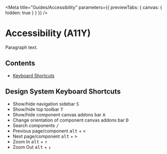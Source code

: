 
<Meta
  title="Guides/Accessibility"
  parameters={{ previewTabs: { canvas: { hidden: true } } }}
/>

# Accessibility (A11Y)

Paragraph text.

## Contents

<nav>
  <ul style={{ marginTop: "20px", paddingLeft: "20px" }}>
    <li>
      <a href="#shortcuts">Keyboard Shortcuts</a>
    </li>
  </ul>
</nav>

<section id="shortcuts" style={{ marginTop: "60px" }}>

## Design System Keyboard Shortcuts

- Show/hide navigation sidebar <kbd>S</kbd>
- Show/hide top toolbar <kbd>T</kbd>
- Show/hide component canvas addons bar <kbd>A</kbd>
- Change orientation of component canvas addons bar <kbd>D</kbd>
- Search components <kbd>/</kbd>
- Previous page/component <kbd>alt</kbd> + <kbd>&#60;</kbd>
- Next page/component <kbd>alt</kbd> + <kbd>&#62;</kbd>
- Zoom In <kbd>alt</kbd> + <kbd>↑</kbd>
- Zoom Out <kbd>alt</kbd> + <kbd>↓</kbd>

</section>
